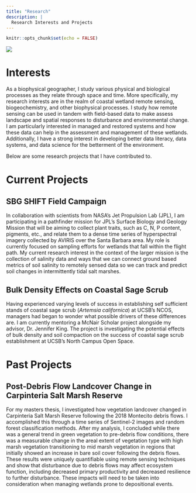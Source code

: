 ```yaml
---
title: "Research"
description: |
  Research Interests and Projects
---
```


```r
knitr::opts_chunk$set(echo = FALSE)
```

![](images/wetland_banner.jfif)

# Interests

As a biophysical geographer, I study various physical and biological processes as they relate through space and time. More specifically, my research interests are in the realm of coastal wetland remote sensing, biogeochemistry, and other biophysical processes. I study how remote sensing can be used in tandem with field-based data to make assess landscape and spatial responses to disturbance and environmental change. I am particularly interested in managed and restored systems and how these data can help in the assessment and management of these wetlands. Additionally, I have a strong interest in developing better data literacy, data systems, and data science for the betterment of the environment. 

Below are some research projects that I have contributed to.

# Current Projects

## SBG SHIFT Field Campaign

In collaboration with scientists from NASA's Jet Propulsion Lab (JPL), I am participating in a pathfinder mission for JPL's Surface Biology and Geology Mission that will be aiming to collect plant traits, such as C, N, P content, pigments, etc., and relate them to a dense time series of hyperspectral imagery collected by AVIRIS over the Santa Barbara area. My role is currently focused on sampling efforts for wetlands that fall within the flight path. My current research interest in the context of the larger mission is the collection of salinity data and ways that we can connect ground based metrics of soil salinity to remotely sensed data so we can track and predict soil changes in intermittently tidal salt marshes.   

## Bulk Density Effects on Coastal Sage Scrub

Having experienced varying levels of success in establishing self sufficient stands of coastal sage scrub (*Artemsia californica*) at UCSB's NCOS, managers had began to wonder what possible drivers of these differences are. I am currently mentoring a McNair Scholar project alongside my advisor, Dr. Jennifer King. The project is investigating the potential effects of bulk density and soil compaction on the success of coastal sage scrub establishment at UCSB's North Campus Open Space.

# Past Projects

## Post-Debris Flow Landcover Change in Carpinteria Salt Marsh Reserve 

For my masters thesis, I investigated how vegetation landcover changed in Carpinteria Salt Marsh Reserve following the 2018 Montecito debris flows. I accomplished this through a time series of Sentinel-2 images and random forest classification methods. After my analysis, I concluded while there was a general trend in green vegetation to pre-debris flow conditions, there was a measurable change in the areal extent of vegetation type with high marsh vegetation transitioning to mid marsh vegetation in regions that initially showed an increase in bare soil cover following the debris flows. These results were uniquely quantifiable using remote sensing techniques and show that disturbance due to debris flows may affect ecosystem function, including decreased primary productivity and decreased resilience to further disturbance. These impacts will need to be taken into consideration when managing wetlands prone to depositional events.